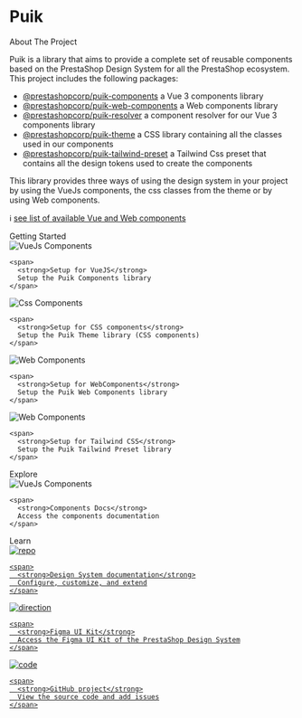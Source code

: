 
<Meta title="Docs/Introduction" />

<style>
  {`
  .subheading {
    --mediumdark: '#999999';
    font-weight: 900;
    font-size: 13px;
    color: #999;
    letter-spacing: 6px;
    line-height: 24px;
    text-transform: uppercase;
    margin-bottom: 12px;
    margin-top: 40px;
  }

  .link-item {
    display: block;
    padding: 20px 30px 20px 15px;
    border: 1px solid #00000010;
    border-radius: 5px;
    transition: background 150ms ease-out, border 150ms ease-out, transform 150ms ease-out;
    color: #333333;
    display: flex;
    align-items: flex-start;
  }

  .link-item:hover {
    border-color: #1EA7FD50;
    transform: translate3d(0, -3px, 0);
    box-shadow: rgba(0, 0, 0, 0.08) 0 3px 10px 0;
  }

  .link-item:active {
    border-color: #1EA7FD;
    transform: translate3d(0, 0, 0);
  }

  .link-item strong {
    font-weight: 700;
    display: block;
    margin-bottom: 2px;
  }

  .link-item img {
    height: 40px;
    width: 40px;
    margin-right: 15px;
    flex: none;
  }

  .link-item span {
    font-size: 14px;
    line-height: 20px;
  }


  `}
</style>

# Puik

<div className="subheading">About The Project</div>

Puik is a library that aims to provide a complete set of reusable components based on the PrestaShop Design System for all the PrestaShop ecosystem. This project includes the following packages:

- [@prestashopcorp/puik-components](https://www.npmjs.com/package/@prestashopcorp/puik-components) a Vue 3 components library
- [@prestashopcorp/puik-web-components](https://www.npmjs.com/package/@prestashopcorp/puik-web-components) a Web components library
- [@prestashopcorp/puik-resolver](https://www.npmjs.com/package/@prestashopcorp/puik-resolver) a component resolver for our Vue 3 components library
- [@prestashopcorp/puik-theme](https://www.npmjs.com/package/@prestashopcorp/puik-theme) a CSS library containing all the classes used in our components
- [@prestashopcorp/puik-tailwind-preset](https://www.npmjs.com/package/@prestashopcorp/puik-tailwind-preset) a Tailwind Css preset that contains all the design tokens used to create the components

This library provides three ways of using the design system in your project by using the VueJs components, the css classes from the theme or by using Web components.

ℹ️ [see list of available Vue and Web components](https://github.com/PrestaShopCorp/puik/blob/main/RELEASE-NOTES-V2.md#available-components)

<div className="subheading">Getting Started</div>

<div className="grid md:grid-cols-2 gap-4">
  <div className="link-item cursor-pointer" onClick={linkTo('Docs/VueJs Components')}>
    <img src={VueJsLogo} alt="VueJs Components" />

    <span>
      <strong>Setup for VueJS</strong>
      Setup the Puik Components library
    </span>

  </div>

  <div className="link-item cursor-pointer" onClick={linkTo('Docs/CSS Components')}>
    <img src={CssLogo} alt="Css Components" />

    <span>
      <strong>Setup for CSS components</strong>
      Setup the Puik Theme library (CSS components)
    </span>

  </div>

  <div className="link-item cursor-pointer" onClick={linkTo('Docs/Web Components')}>
    <img src={WebComponentsLogo} alt="Web Components" />

    <span>
      <strong>Setup for WebComponents</strong>
      Setup the Puik Web Components library
    </span>

  </div>
  
  <div className="link-item cursor-pointer" onClick={linkTo('Docs/Tailwind CSS Preset')}>
    <img src={TailwindCssLogo} alt="Web Components" />

    <span>
      <strong>Setup for Tailwind CSS</strong>
      Setup the Puik Tailwind Preset library
    </span>

  </div>
</div>

<div className="subheading">Explore</div>

<div className="grid md:grid-cols-2 gap-4">
  <div className="link-item cursor-pointer" onClick={linkTo('Components/Alert')}>
    <img src={VueJsLogo} alt="VueJs Components" />

    <span>
      <strong>Components Docs</strong>
      Access the components documentation
    </span>

  </div>
</div>

<div className="subheading">Learn</div>

<div className="grid md:grid-cols-2 gap-4">
  <a className="link-item" href="https://docs.uikit.prestashop.com/34f250d18/p/356a7b-prestashop-ui-kit-puik" target="_blank">
    <img src={Repo} alt="repo" />

    <span>
      <strong>Design System documentation</strong>
      Configure, customize, and extend
    </span>

  </a>

  <a className="link-item" href="https://www.figma.com/design/YxI7gWKwOKc0QGMvaTal8j/PrestaShop-Core-Design-Kit" target="_blank">
    <img src={FigmaLogo} alt="direction" />

    <span>
      <strong>Figma UI Kit</strong>
      Access the Figma UI Kit of the PrestaShop Design System
    </span>

  </a>

  <a className="link-item" href="https://github.com/PrestaShopCorp/puik" target="_blank">
    <img src={GitHubLogo} alt="code" />

    <span>
      <strong>GitHub project</strong>
      View the source code and add issues
    </span>

  </a>
</div>
